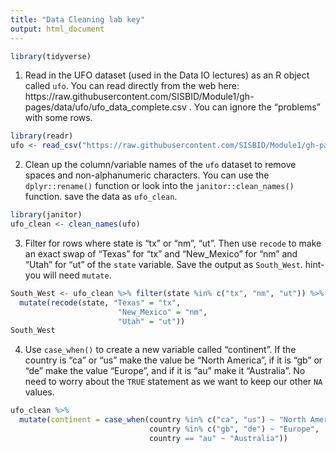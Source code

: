 ```yaml
---
title: "Data Cleaning lab key"
output: html_document
---
```



```r
library(tidyverse)
```

1. Read in the UFO dataset (used in the Data IO lectures) as an R object called `ufo`.
You can read directly from the web here: https://raw.githubusercontent.com/SISBID/Module1/gh-pages/data/ufo/ufo_data_complete.csv . 
You can ignore the "problems" with some rows. 

```r
library(readr)
ufo <- read_csv("https://raw.githubusercontent.com/SISBID/Module1/gh-pages/data/ufo/ufo_data_complete.csv")
```

2. Clean up the column/variable names of the `ufo` dataset to remove spaces and non-alphanumeric characters. You can use the `dplyr::rename()` function or look into the `janitor::clean_names()` function. save the data as `ufo_clean`.

```r
library(janitor)
ufo_clean <- clean_names(ufo)
```

3. Filter for rows where state is "tx" or  "nm", "ut". Then use `recode` to make an exact swap of "Texas" for "tx" and "New_Mexico" for "nm" and "Utah" for "ut" of the `state` variable. Save the output as `South_West`. hint- you will need `mutate`.


```r
South_West <- ufo_clean %>% filter(state %in% c("tx", "nm", "ut")) %>%
  mutate(recode(state, "Texas" = "tx",
                        "New_Mexico" = "nm",
                        "Utah" = "ut"))
South_West

```

4. Use `case_when()` to create a new variable called "continent". If the country is "ca" or "us" make the value be "North America", if it is "gb" or "de" make the value "Europe", and if it is "au" make it "Australia". No need to worry about the `TRUE` statement as we want to keep our other `NA` values.

```r
ufo_clean %>%
  mutate(continent = case_when(country %in% c("ca", "us") ~ "North America",
                               country %in% c("gb", "de") ~ "Europe",
                               country == "au" ~ "Australia"))
```

